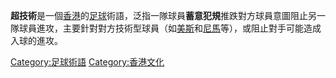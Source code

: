 {{Unreferenced|time=2016-06-04T00:09:57+00:00}}
{{original research}}
'''超技術'''是一個[[香港|香港]]的[[足球|足球]]術語，泛指一隊球員'''蓄意犯規'''推跌對方球員意圖阻止另一隊球員進攻，主要針對對方技術型球員（如[[美斯|美斯]]和[[尼馬|尼馬]]等），或阻止對手可能造成入球的進攻。

{{足球小作品}}
{{香港小作品}}
[[Category:足球術語|Category:足球術語]]
[[Category:香港文化|Category:香港文化]]